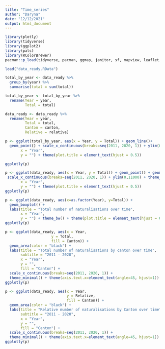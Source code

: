 ```yaml
---
title: "Time_series"
author: "Daryna"
date: "12/12/2021"
output: html_document
---
```


```r
library(plotly)
library(tidyverse)
library(ggplot2)
library(pals)
library(RColorBrewer)
pacman::p_load(tidyverse, pacman, ggmap, janitor, sf, mapview, leaflet, rgdal, RColorBrewer,lubridate, boot, broom)
```


```r
load("data_ready.RData")
```


```r
total_by_year <- data_ready %>%
  group_by(year) %>%
  summarise(total = sum(total))
```


```r
total_by_year <- total_by_year %>%
  rename(Year = year,
         Total = total)
```


```r
data_ready <- data_ready %>%
  rename(Year = year,
         Total = total,
         Canton = canton,
         Relative = relative)
```


```r
p <- ggplot(total_by_year, aes(x = Year, y = Total)) + geom_line()+
  geom_point() + scale_x_continuous(breaks=seq(2011, 2020, 1)) + ylim(0,50000) + theme_bw() + labs(title = "Total number of naturalisations over time",
       x = "Year",
       y = "") + theme(plot.title = element_text(hjust = 0.5))

ggplotly(p)
```

```r
p <- ggplot(data_ready, aes(x = Year, y = Total)) + geom_point() + geom_smooth() +
 scale_x_continuous(breaks=seq(2011, 2020, 1)) + ylim(0,11000) + theme_bw() + labs(title = "Total number of naturalisations over time",
       x = "Year",
       y = "") + theme(plot.title = element_text(hjust = 0.5))
ggplotly(p)
```

```r
p <- ggplot(data_ready, aes(x=as.factor(Year), y=Total)) +
  geom_boxplot() + 
  labs(title = "Total number of naturalisations over time",
       x = "Year",
       y = "") + theme_bw() + theme(plot.title = element_text(hjust = 0.5)) 
ggplotly(p)
```




```r
p <- ggplot(data_ready, aes(x = Year,
                     y = Total,
                     fill = Canton)) +
  geom_area(color = "black") +
  labs(title = "Total number of naturalisations by canton over time",
       subtitle = "2011 - 2020",
       x = "Year",
       y = "",
       fill = "Canton") +
  scale_x_continuous(breaks=seq(2011, 2020, 1)) +
  theme_minimal() + theme(axis.text.x=element_text(angle=45, hjust=1)) + theme(plot.title = element_text(hjust = 0.5))
ggplotly(p)
```


```r
p <- ggplot(data_ready, aes(x = Year,
                            y = Relative,
                            fill = Canton)) +
  geom_area(color = "black") +
  labs(title = "Relative number of naturalisations by Canton over time",
       subtitle = "2011 - 2020",
       x = "Year",
       y = "",
       fill = "Canton") +
  scale_x_continuous(breaks=seq(2011, 2020, 1)) +
  theme_minimal() + theme(axis.text.x=element_text(angle=45, hjust=1)) + theme(plot.title = element_text(hjust = 0.5))
ggplotly(p)
```

